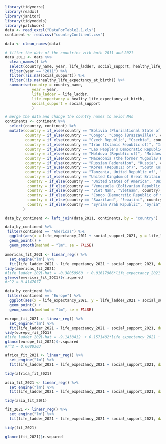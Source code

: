 ```r
library(tidyverse)
library(readxl)
library(janitor)
library(tidymodels)
library(patchwork)
data <- read_excel("DataForTable2.1.xls")
continent <- read.csv("countryContinent.csv")
```

```r
data <- clean_names(data)

# filter the data of the countries with both 2011 and 2021
data_2011 <- data %>%
  clean_names() %>% 
  select(country_name, year, life_ladder, social_support, healthy_life_expectancy_at_birth) %>%
  filter(year == "2011") %>%
  filter(!is.na(social_support)) %>%
  filter(!is.na(healthy_life_expectancy_at_birth)) %>%
  summarise(country = country_name, 
            year = year,
            life_ladder = life_ladder,
            life_expectancy = healthy_life_expectancy_at_birth,
            social_support = social_support
            )

```

```r
# merge the data and change the country names to aviod NAs
continents <- continent %>%
  select(country, continent) %>%
  mutate(country = if_else(country == "Bolivia (Plurinational State of)", "Bolivia", country),
         country = if_else(country == "Congo", "Congo (Brazzaville)", country),
         country = if_else(country == "Czech Republic", "Czechia", country),
         country = if_else(country == "Iran (Islamic Republic of)", "Iran", country),
         country = if_else(country == "Lao People's Democratic Republic", "Laos", country),
         country = if_else(country == "Moldova (Republic of)", "Moldova", country),
         country = if_else(country == "Macedonia (the former Yugoslav Republic of)", "North Macedonia", country),
         country = if_else(country == "Russian Federation", "Russia", country),
         country = if_else(country == "Korea (Republic of)", "South Korea", country),
         country = if_else(country == "Tanzania, United Republic of", "Tanzania", country),
         country = if_else(country == "United Kingdom of Great Britain and Northern Ireland", "United Kingdom", country),
          country = if_else(country == "United States of America", "United States", country),
          country = if_else(country == "Venezuela (Bolivarian Republic of)", "Venezuela", country),
          country = if_else(country == "Viet Nam", "Vietnam", country),
          country = if_else(country == "Congo (Democratic Republic of the)", "Congo (Kinshasa)", country),
          country = if_else(country == "Swaziland", "Eswatini", country),
          country = if_else(country == "Syrian Arab Republic", "Syria", country)
        )

data_by_continent <- left_join(data_2011, continents, by = "country")
```

```r
data_by_continent %>%
 filter(continent == "Americas") %>%
  ggplot(aes(x = life_expectancy_2021 + social_support_2021, y = life_ladder_2021)) +
  geom_point() +
  geom_smooth(method = "lm", se = FALSE) 
  
americas_fit_2021 <- linear_reg() %>%
  set_engine("lm") %>%
  fit(life_ladder_2021 ~ life_expectancy_2021 + social_support_2021, data = (filter(data_by_continent, continent == "Americas")))
tidy(americas_fit_2021)
#life_ladder_2021-hat = -0.38059960	 + 0.01617966*life_expectancy_2021 + 6.28850281*social_support
glance(americas_fit_2021)$r.squared
#r^2 = 0.4147077
```

```r
data_by_continent %>%
 filter(continent == "Europe") %>%
  ggplot(aes(x = life_expectancy_2021, y = life_ladder_2021 + social_support_2021)) +
  geom_point() +
  geom_smooth(method = "lm", se = FALSE) 
  
europe_fit_2021 <- linear_reg() %>%
  set_engine("lm") %>%
  fit(life_ladder_2021 ~ life_expectancy_2021 + social_support_2021, data = (filter(data_by_continent, continent == "Europe")))
tidy(europe_fit_2021)
#life_ladder_2021-hat = -9.1438412	+ 0.1571482*life_expectancy_2021 + 5.2388023*social_support_2021
glance(europe_fit_2021)$r.squared
#r^2 = 0.6080303
```

```r

africa_fit_2021 <- linear_reg() %>%
  set_engine("lm") %>%
  fit(life_ladder_2021 ~ life_expectancy_2021 + social_support_2021, data = (filter(data_by_continent, continent == "Africa")))

tidy(africa_fit_2021)

```

```r

asia_fit_2021 <- linear_reg() %>%
  set_engine("lm") %>%
  fit(life_ladder_2021 ~ life_expectancy_2021 + social_support_2021, data = (filter(data_by_continent, continent == "Asia")))

tidy(asia_fit_2021)
```

```r

fit_2021 <- linear_reg() %>%
  set_engine("lm") %>%
  fit(life_ladder_2021 ~ life_expectancy_2021 + social_support_2021, data = data_by_continent)

tidy(fit_2021)

glance(fit_2021)$r.squared
```
